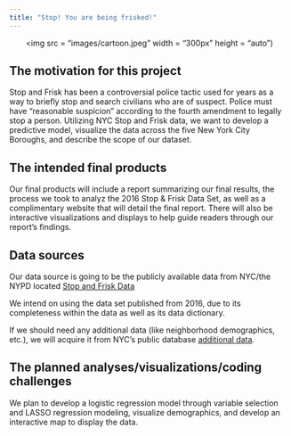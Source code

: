 ```yaml
---
title: "Stop! You are being frisked!"
---
```




<center>
 
<img src = "images/cartoon.jpeg" width = "300px" height = "auto")

</center>


<h2> The motivation for this project </h2>

Stop and Frisk has been a controversial police tactic used for years as a way to briefly stop and search civilians who are of suspect. Police must have "reasonable suspicion" according to the fourth amendment to legally stop a person. Utilizing NYC Stop and Frisk data, we want to develop a predictive model, visualize the data across the five New York City Boroughs, and describe the scope of our dataset.

<h2> The intended final products </h2>
Our final products will include a report summarizing our final results, the process we took to analyz the 2016 Stop & Frisk Data Set, as well as a complimentary website that will detail the final report. There will also be interactive visualizations and displays to help guide readers through our report's findings. 

<h2> Data sources </h2>
Our data source is going to be the publicly available data from NYC/the NYPD located [Stop and Frisk Data](https://www1.nyc.gov/site/nypd/stats/reports-analysis/stopfrisk.page)

We intend on using the data set published from 2016, due to its completeness within the data as well as its data dictionary. 

If we should need any additional data (like neighborhood demographics, etc.), we will acquire it from NYC's public database [additional data](https://opendata.cityofnewyork.us/).

<h2> The planned analyses/visualizations/coding challenges </h2>

We plan to develop a logistic regression model through variable selection and LASSO regression modeling, visualize demographics, and develop an interactive map to display the data.
  


